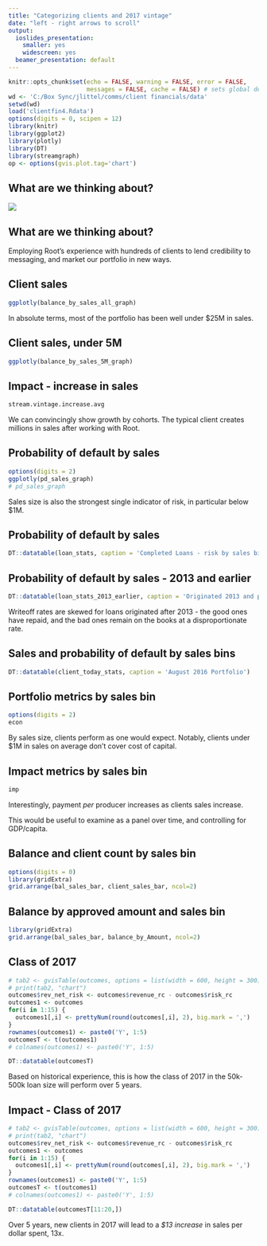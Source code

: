 ```yaml
---
title: "Categorizing clients and 2017 vintage"
date: "left - right arrows to scroll"
output:
  ioslides_presentation:
    smaller: yes
    widescreen: yes
  beamer_presentation: default
---
```




```r
knitr::opts_chunk$set(echo = FALSE, warning = FALSE, error = FALSE,
                      messages = FALSE, cache = FALSE) # sets global default, can be overridden
wd <- 'C:/Box Sync/jlittel/comms/client financials/data'
setwd(wd)
load('clientfin4.Rdata')
options(digits = 0, scipen = 12)
library(knitr)
library(ggplot2)
library(plotly)
library(DT)
library(streamgraph)
op <- options(gvis.plot.tag='chart')
```


## What are we thinking about?

![](http://www.verycool.it/wp-content/uploads/2012/08/Serpentine-Bulgari-adv-ai-2012-13-601x300.jpg)


## What are we thinking about?

Employing Root's experience with hundreds of clients to lend credibility to messaging, and market our portfolio in new ways. 


## Client sales

``` r
ggplotly(balance_by_sales_all_graph)
```

In absolute terms, most of the portfolio has been well under $25M in sales. 


## Client sales, under 5M


``` r
ggplotly(balance_by_sales_5M_graph)
```

## Impact - increase in sales 

  
``` r
stream.vintage.increase.avg
```

We can convincingly show growth by cohorts. The typical client creates millions in sales after working with Root.

## Probability of default by sales
 
``` r
options(digits = 2)
ggplotly(pd_sales_graph)
# pd_sales_graph
```

Sales size is also the strongest single indicator of risk, in particular below $1M.


## Probability of default by sales


``` r
DT::datatable(loan_stats, caption = 'Completed Loans - risk by sales bins')	
```


## Probability of default by sales - 2013 and earlier


``` r
DT::datatable(loan_stats_2013_earlier, caption = 'Originated 2013 and prior completed Loans - risk by sales bins')
```

Writeoff rates are skewed for loans originated after 2013 - the good ones have repaid, and the bad ones remain on the books at a disproportionate rate.

## Sales and probability of default by sales bins


``` r
DT::datatable(client_today_stats, caption = 'August 2016 Portfolio')
```



## Portfolio metrics by sales bin

``` r
options(digits = 2)
econ
```

By sales size, clients perform as one would expect. Notably, clients under $1M in sales on average don't cover cost of capital.

## Impact metrics by sales bin

``` r
imp
```

Interestingly, payment *per* producer increases as clients sales increase. 

This would be useful to examine as a panel over time, and controlling for GDP/capita.


## Balance and client count by sales bin

``` r
options(digits = 0)
library(gridExtra)
grid.arrange(bal_sales_bar, client_sales_bar, ncol=2)
```


## Balance by approved amount and sales bin

``` r
library(gridExtra)
grid.arrange(bal_sales_bar, balance_by_Amount, ncol=2)
```


## Class of 2017


``` r
# tab2 <- gvisTable(outcomes, options = list(width = 600, height = 300))
# print(tab2, "chart")
outcomes$rev_net_risk <- outcomes$revenue_rc - outcomes$risk_rc
outcomes1 <- outcomes
for(i in 1:15) {
  outcomes1[,i] <- prettyNum(round(outcomes[,i], 2), big.mark = ',')
}
rownames(outcomes1) <- paste0('Y', 1:5)
outcomesT <- t(outcomes1)
# colnames(outcomes1) <- paste0('Y', 1:5)

DT::datatable(outcomesT)
```

Based on historical experience, this is how the class of 2017 in the 50k-500k loan size will perform over 5 years.

## Impact - Class of 2017

``` r
# tab2 <- gvisTable(outcomes, options = list(width = 600, height = 300))
# print(tab2, "chart")
outcomes$rev_net_risk <- outcomes$revenue_rc - outcomes$risk_rc
outcomes1 <- outcomes
for(i in 1:15) {
  outcomes1[,i] <- prettyNum(round(outcomes[,i], 2), big.mark = ',')
}
rownames(outcomes1) <- paste0('Y', 1:5)
outcomesT <- t(outcomes1)
# colnames(outcomes1) <- paste0('Y', 1:5)

DT::datatable(outcomesT[11:20,])
```

Over 5 years, new clients in 2017 will lead to a _$13 increase_ in sales per dollar spent, 13x. 


